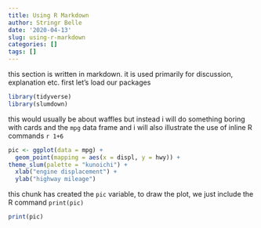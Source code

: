 ```yaml
---
title: Using R Markdown
author: Stringr Belle
date: '2020-04-13'
slug: using-r-markdown
categories: []
tags: []
---
```


this section is written in markdown. it is used primarily for discussion, explanation etc. first let's load our packages

```r
library(tidyverse)
library(slumdown)
```

this would usually be about waffles but instead i will do something boring with cards and the `mpg` data frame and i will also illustrate the use of inline R commands `r 1+6`

```r
pic <- ggplot(data = mpg) +
  geom_point(mapping = aes(x = displ, y = hwy)) +
theme_slum(palette = "kunoichi") +
  xlab("engine displacement") +
  ylab("highway mileage")
```

this chunk has created the `pic` variable, to draw the plot, we just include the R command `print(pic)`

```r
print(pic)
```


